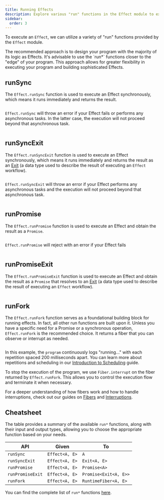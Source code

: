 ```yaml
---
title: Running Effects
description: Explore various "run" functions in the Effect module to execute effects. Learn about `runSync` for synchronous execution, `runSyncExit` for obtaining results as `Exit`, `runPromise` for executing with a Promise result, and `runPromiseExit` for Promise results with `Exit`. Understand their use cases and considerations. Check out a cheatsheet summarizing available functions for executing effects in different contexts.
sidebar:
  order: 3
---
```



To execute an `Effect`, we can utilize a variety of "run" functions provided by the `Effect` module.

<Aside type="tip">
  The recommended approach is to design your program with the majority of its
  logic as Effects. It's advisable to use the `run*` functions closer to the
  "edge" of your program. This approach allows for greater flexibility in
  executing your program and building sophisticated Effects.
</Aside>

## runSync

The `Effect.runSync` function is used to execute an Effect synchronously, which means it runs immediately and returns the result.

```ts twoslash file=<rootDir>/running-effects/runSync.ts

```

`Effect.runSync` will throw an error if your Effect fails or performs any
asynchronous tasks. In the latter case, the execution will not proceed
beyond that asynchronous task.

```ts twoslash file=<rootDir>/running-effects/runSync-caution.ts

```

## runSyncExit

The `Effect.runSyncExit` function is used to execute an Effect synchronously, which means it runs immediately and returns the result as an [Exit](/other/data-types/exit)
(a data type used to describe the result of executing an `Effect` workflow).

```ts twoslash file=<rootDir>/running-effects/runSyncExit.ts

```

`Effect.runSyncExit` will throw an error if your Effect performs any
asynchronous tasks and the execution will not proceed beyond that
asynchronous task.

```ts twoslash file=<rootDir>/running-effects/runSyncExit-caution.ts

```

## runPromise

The `Effect.runPromise` function is used to execute an Effect and obtain the result as a `Promise`.

```ts twoslash file=<rootDir>/running-effects/runPromise.ts

```

`Effect.runPromise` will reject with an error if your Effect fails

```ts twoslash file=<rootDir>/running-effects/runPromise-caution.ts

```

## runPromiseExit

The `Effect.runPromiseExit` function is used to execute an Effect and obtain the result as a `Promise` that resolves to an [Exit](/other/data-types/exit)
(a data type used to describe the result of executing an `Effect` workflow).

```ts twoslash file=<rootDir>/running-effects/runPromiseExit.ts

```

## runFork

The `Effect.runFork` function serves as a foundational building block for running effects. In fact, all other run functions are built upon it. Unless you have a specific need for a Promise or a synchronous operation, `Effect.runFork` is the recommended choice. It returns a fiber that you can observe or interrupt as needed.

```ts twoslash file=<rootDir>/running-effects/runFork.ts

```

In this example, the `program` continuously logs "running..." with each repetition spaced 200 milliseconds apart. You can learn more about repetitions and scheduling in our [Introduction to Scheduling](/guides/scheduling/introduction) guide.

To stop the execution of the program, we use `Fiber.interrupt` on the fiber returned by `Effect.runFork`. This allows you to control the execution flow and terminate it when necessary.

For a deeper understanding of how fibers work and how to handle interruptions, check out our guides on [Fibers](/guides/concurrency/fibers) and [Interruptions](/guides/concurrency/interruption-model).

## Cheatsheet

The table provides a summary of the available `run*` functions, along with their input and output types, allowing you to choose the appropriate function based on your needs.

| **API**          | **Given**      | **To**                |
| ---------------- | -------------- | --------------------- |
| `runSync`        | `Effect<A, E>` | `A`                   |
| `runSyncExit`    | `Effect<A, E>` | `Exit<A, E>`          |
| `runPromise`     | `Effect<A, E>` | `Promise<A>`          |
| `runPromiseExit` | `Effect<A, E>` | `Promise<Exit<A, E>>` |
| `runFork`        | `Effect<A, E>` | `RuntimeFiber<A, E>`  |

You can find the complete list of `run*` functions [here](https://effect-ts.github.io/effect/effect/Effect.ts.html#execution).
